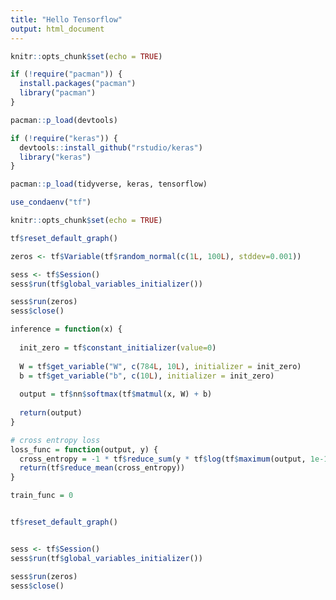```yaml
---
title: "Hello Tensorflow"
output: html_document
---
```


```r
knitr::opts_chunk$set(echo = TRUE)

if (!require("pacman")) {
  install.packages("pacman")
  library("pacman")
}

pacman::p_load(devtools)

if (!require("keras")) {
  devtools::install_github("rstudio/keras")
  library("keras")
}

pacman::p_load(tidyverse, keras, tensorflow)

use_condaenv("tf")

knitr::opts_chunk$set(echo = TRUE)

```


```r

tf$reset_default_graph()

zeros <- tf$Variable(tf$random_normal(c(1L, 100L), stddev=0.001))

sess <- tf$Session()
sess$run(tf$global_variables_initializer())

sess$run(zeros)
sess$close()

```

```r

inference = function(x) {
  
  init_zero = tf$constant_initializer(value=0)
  
  W = tf$get_variable("W", c(784L, 10L), initializer = init_zero)
  b = tf$get_variable("b", c(10L), initializer = init_zero)
  
  output = tf$nn$softmax(tf$matmul(x, W) + b)
  
  return(output)
}

# cross entropy loss
loss_func = function(output, y) {
  cross_entropy = -1 * tf$reduce_sum(y * tf$log(tf$maximum(output, 1e-15)), reduction_indicies = 1)
  return(tf$reduce_mean(cross_entropy))
}

train_func = 0


tf$reset_default_graph()


sess <- tf$Session()
sess$run(tf$global_variables_initializer())

sess$run(zeros)
sess$close()

```



